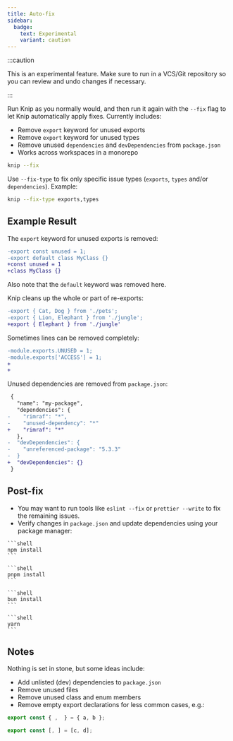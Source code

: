 ```yaml
---
title: Auto-fix
sidebar:
  badge:
    text: Experimental
    variant: caution
---
```



:::caution

This is an experimental feature. Make sure to run in a VCS/Git repository so you
can review and undo changes if necessary.

:::

Run Knip as you normally would, and then run it again with the `--fix` flag to
let Knip automatically apply fixes. Currently includes:

- Remove `export` keyword for unused exports
- Remove `export` keyword for unused types
- Remove unused `dependencies` and `devDependencies` from `package.json`
- Works across workspaces in a monorepo

```sh
knip --fix
```

Use `--fix-type` to fix only specific issue types (`exports`, `types` and/or
`dependencies`). Example:

```sh
knip --fix-type exports,types
```

## Example Result

The `export` keyword for unused exports is removed:

```diff title="file.js"
-export const unused = 1;
-export default class MyClass {}
+const unused = 1
+class MyClass {}
```

Also note that the `default` keyword was removed here.

Knip cleans up the whole or part of re-exports:

```diff title="file.js"
-export { Cat, Dog } from './pets';
-export { Lion, Elephant } from './jungle';
+export { Elephant } from './jungle'
```

Sometimes lines can be removed completely:

```diff title="file.js"
-module.exports.UNUSED = 1;
-module.exports['ACCESS'] = 1;
+
+
```

Unused dependencies are removed from `package.json`:

```diff title="package.json"
 {
   "name": "my-package",
   "dependencies": {
-    "rimraf": "*",
-    "unused-dependency": "*"
+    "rimraf": "*"
   },
-  "devDependencies": {
-    "unreferenced-package": "5.3.3"
-  }
+  "devDependencies": {}
 }
```

## Post-fix

- You may want to run tools like `eslint --fix` or `prettier --write` to fix the
  remaining issues.
- Verify changes in `package.json` and update dependencies using your package
  manager:

<Tabs>
  <TabItem label="npm">

    ```shell
    npm install
    ```

  </TabItem>

  <TabItem label="pnpm">

    ```shell
    pnpm install
    ```

  </TabItem>

  <TabItem label="bun">

    ```shell
    bun install
    ```

  </TabItem>

  <TabItem label="yarn">

    ```shell
    yarn
    ```

  </TabItem>
</Tabs>

## Notes

Nothing is set in stone, but some ideas include:

- Add unlisted (dev) dependencies to `package.json`
- Remove unused files
- Remove unused class and enum members
- Remove empty export declarations for less common cases, e.g.:

```ts
export const { ,  } = { a, b };

export const [, ] = [c, d];
```
